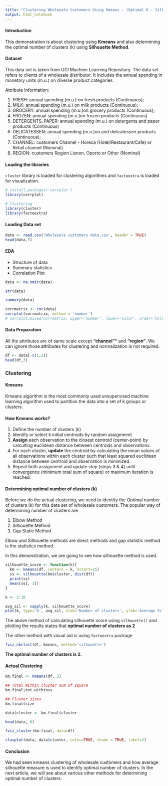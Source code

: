 ```yaml
---
title: "Clustering Wholesale Customers Using Kmeans : (Optimal K - Silhouette Method)"
output: html_notebook
---
```


#### Introduction

  This demonstration is about clustering using **Kmeans** and also determining the optimal number of clusters (k) using **Silhouette Method**.

#### Dataset

  This data set is taken from UCI Machine Learning Repository. The data set refers to clients of a wholesale distributor. It includes the annual spending in monetary units (m.u.) on diverse product categories

Attribute Information:

1)	FRESH: annual spending (m.u.) on fresh products (Continuous); 
2)	MILK: annual spending (m.u.) on milk products (Continuous); 
3)	GROCERY: annual spending (m.u.)on grocery products (Continuous); 
4)	FROZEN: annual spending (m.u.)on frozen products (Continuous) 
5)	DETERGENTS_PAPER: annual spending (m.u.) on detergents and paper products (Continuous) 
6)	DELICATESSEN: annual spending (m.u.)on and delicatessen products (Continuous); 
7)	CHANNEL: customers Channel - Horeca (Hotel/Restaurant/Cafe) or Retail channel (Nominal) 
8)	REGION: customers Region  Lisnon, Oporto or Other (Nominal)

#### Loading the libraries
`cluster` library is loaded for clustering algorithms and `factoextra` is loaded for visualization.
```r
# install.packages('corrplot')
library(corrplot)

# Clustering
library(cluster) 
library(factoextra)
```

#### Loading Data set
```r
data <- read.csv('Wholesale customers data.csv', header = TRUE)
head(data,5)
```
#### EDA

* Structure of data
* Summary statistics
* Correlation Plot

```r
data <- na.omit(data)

str(data)

summary(data)

corrmatrix <- cor(data)
corrplot(corrmatrix, method = 'number')
# corrplot.mixed(corrmatrix, upper='number', lower='color', order='hclust')
```

#### Data Preparation

  All the attributes are of same scale except **"channel""** and **"region"**. We can ignore those attributes for clustering and normalization is not required.
  
```r
df <- data[-c(1,2)]
head(df,3)
```

### Clustering 

#### Kmeans

  Kmeans algorithm is the most commonly used unsupervised machine learning algorithm used to partition the data into a set of k groups or clusters.
  
#### How Kmeans works?

1. Define the number of clusters (k)
2. Identify or select k initial centroids by random assignment
3. **Assign** each observation to the closest centroid (center-point) by calculting euclidean distance between centroids and observations.
4. For each cluster, **update** the centroid by calculating the mean values of all observations within each cluster such that least squared euclidean distance between centroid and observation is minimized.
5. Repeat both assignment and update step (steps 3 & 4) until convergence (minimum total sum of square) or maximum iteration is reached.

#### Determining optimal number of clusters (k)

  Before we do the actual clustering, we need to identity the Optimal number of clusters (k) for this data set of wholesale customers. The popular way of determining number of clusters are

1. Elbow Method
2. Silhouette Method
3. Gap Static Method

  Elbow and  Silhouette methods are direct methods and gap statistic method is the statistics method.

In this demonstration, we are going to see how silhouette method is used.

```r
silhouette_score <- function(k){
  km <- kmeans(df, centers = k, nstart=25)
  ss <- silhouette(km$cluster, dist(df))
  print(ss)
  mean(ss[, 3])
}

k <- 2:10

avg_sil <- sapply(k, silhouette_score)
plot(k, type='b', avg_sil, xlab='Number of clusters', ylab='Average Silhouette Scores', frame=FALSE)

```
The above method of calculating silhouette score using `silhouette()` and plotting the results states that **optimal number of clusters as 2**

The other method with visual aid is using `factoextra` package

```r
fviz_nbclust(df, kmeans, method='silhouette')
```


**The optimal number of clusters is 2.**


#### Actual Clustering
```r
km.final <- kmeans(df, 2)

## Total Within cluster sum of square
km.final$tot.withinss

## Cluster sizes
km.final$size

data$cluster <- km.final$cluster

head(data, 6)

```

```r
fviz_cluster(km.final, data=df)

clusplot(data, data$cluster, color=TRUE, shade = TRUE, label=2)
```
#### Conclusion

  We had seen kmeans clustering of wholesale customers and how average silhouette measure is used to identify optimal number of clusters. In the next article, we will see about various other methods for determining optimal number of clusters.

